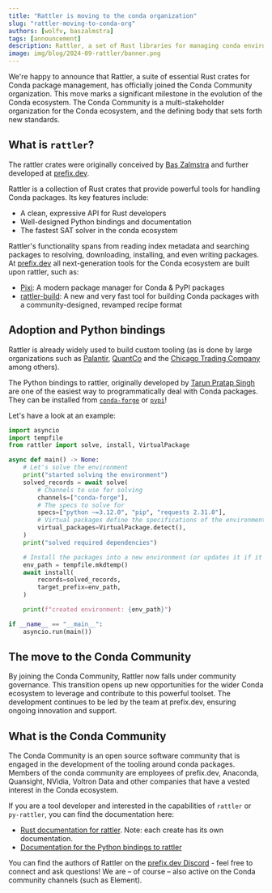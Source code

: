 ```yaml
---
title: "Rattler is moving to the conda organization"
slug: "rattler-moving-to-conda-org"
authors: [wolfv, baszalmstra]
tags: [announcement]
description: Rattler, a set of Rust libraries for managing conda environments, is moving to the conda organization.
image: img/blog/2024-09-rattler/banner.png
---
```


We're happy to announce that Rattler, a suite of essential Rust crates for Conda package management, has officially joined the Conda Community organization. This move marks a significant milestone in the evolution of the Conda ecosystem. The Conda Community is a multi-stakeholder organization for the Conda ecosystem, and the defining body that sets forth new standards.

## What is `rattler`?

The rattler crates were originally conceived by [Bas Zalmstra](https://github.com/baszalmstra) and further developed at [prefix.dev](https://prefix.dev).

Rattler is a collection of Rust crates that provide powerful tools for handling Conda packages.
Its key features include:

- A clean, expressive API for Rust developers
- Well-designed Python bindings and documentation
- The fastest SAT solver in the conda ecosystem

Rattler's functionality spans from reading index metadata and searching packages to resolving, downloading, installing, and even writing packages. At [prefix.dev](https://prefix.dev) all next-generation tools for the Conda ecosystem are built upon rattler, such as:

- [Pixi](https://pixi.sh): A modern package manager for Conda & PyPI packages
- [rattler-build](https://prefix-dev.github.io/rattler-build): A new and very fast tool for building Conda packages with a community-designed, revamped recipe format

## Adoption and Python bindings

Rattler is already widely used to build custom tooling (as is done by large organizations such as [Palantir](https://www.palantir.com/docs/foundry/announcements/2024-06/), [QuantCo](https://github.com/quantco/pixi-pack) and the [Chicago Trading Company](https://github.com/AaronOpfer/conda_curation) among others).

The Python bindings to rattler, originally developed by [Tarun Pratap Singh](https://github.com/Wackyator) are one of the easiest way to programmatically deal with Conda packages. They can be installed from [`conda-forge`](https://prefix.dev/channels/conda-forge/packages/py-rattler) or [`pypi`](https://pypi.org/project/py-rattler/)!

Let's have a look at an example:

```python
import asyncio
import tempfile
from rattler import solve, install, VirtualPackage

async def main() -> None:
    # Let's solve the environment
    print("started solving the environment")
    solved_records = await solve(
        # Channels to use for solving
        channels=["conda-forge"],
        # The specs to solve for
        specs=["python ~=3.12.0", "pip", "requests 2.31.0"],
        # Virtual packages define the specifications of the environment
        virtual_packages=VirtualPackage.detect(),
    )
    print("solved required dependencies")

    # Install the packages into a new environment (or updates it if it already existed).
    env_path = tempfile.mkdtemp()
    await install(
        records=solved_records,
        target_prefix=env_path,
    )

    print(f"created environment: {env_path}")

if __name__ == "__main__":
    asyncio.run(main())
```

## The move to the Conda Community

By joining the Conda Community, Rattler now falls under community governance. This transition opens up new opportunities for the wider Conda ecosystem to leverage and contribute to this powerful toolset. The development continues to be led by the team at prefix.dev, ensuring ongoing innovation and support.

## What is the Conda Community

The Conda Community is an open source software community that is engaged in the development of the tooling around conda packages. Members of the conda community are employees of prefix.dev, Anaconda, Quansight, NVidia, Voltron Data and other companies that have a vested interest in the Conda ecosystem.

If you are a tool developer and interested in the capabilities of `rattler` or `py-rattler`, you can find the documentation here:

- [Rust documentation for rattler](https://docs.rs/rattler). Note: each create has its own documentation.
- [Documentation for the Python bindings to rattler](https://conda.github.io/rattler/py-rattler/)

You can find the authors of Rattler on the [prefix.dev Discord](https://discord.gg/kKV8ZxyzY4) - feel free to connect and ask questions! We are – of course – also active on the Conda community channels (such as Element).
